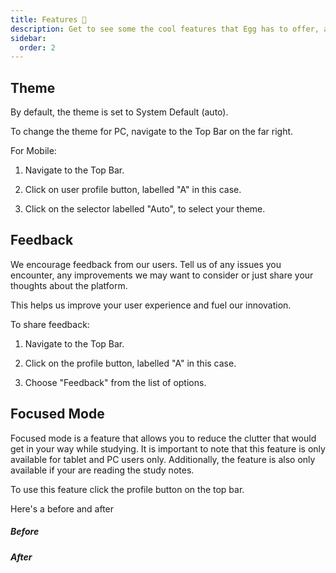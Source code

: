 ```yaml
---
title: Features 🤠
description: Get to see some the cool features that Egg has to offer, and more
sidebar:
  order: 2
---
```



## Theme

By default, the theme is set to System Default (auto).

To change the theme for PC, navigate to the Top Bar on the far right.

For Mobile:

<Steps>

  1. Navigate to the Top Bar.
      <ThemedImageContainer 
        dark={TopBarDarkMobile}
        light={TopBarLightMobile}
        alt="a section of egg's topbar"
        loading="eager"
      />

  2. Click on user profile button, labelled "A" in this case.

  3. Click on the selector labelled "Auto", to select your theme.

</Steps>



## Feedback

We encourage feedback from our users. Tell us of any issues you encounter, any
improvements we may want to consider or just share your thoughts about the platform.

This helps us improve your user experience and fuel our innovation.

To share feedback:

<Steps>

  1. Navigate to the Top Bar.
      <ThemedImageContainer 
        dark={TopBarDarkMobile}
        light={TopBarLightMobile}
        alt="the topbar showcasing the feedback button"
        loading="lazy"
      />
    
  2. Click on the profile button, labelled "A" in this case.

  3. Choose "Feedback" from the list of options.

</Steps>

## Focused Mode

Focused mode is a feature that allows you to reduce the clutter that would get
in your way while studying. It is important to note that this feature is only
available for tablet and PC users only. Additionally, the feature is also only
available if your are reading the study notes.

To use this feature click the profile button on the top bar.

<ThemedImageContainer 
  dark={FocusedModeShowcaseDark}
  light={FocusedModeShowcaseLight}
  alt="showing how to access focused mode"
  loading="lazy"
/>

Here's a before and after

##### Before

<ThemedImageContainer 
  dark={FocusedModeBeforeDark}
  light={FocusedModeBeforeLight}
  alt="Before focused mode is on"
  loading="lazy"
/>

##### After

<ThemedImageContainer 
  dark={FocusedModeAfterDark}
  light={FocusedModeAfterLight}
  alt="Before focused mode is on"
  loading="lazy"
/>
